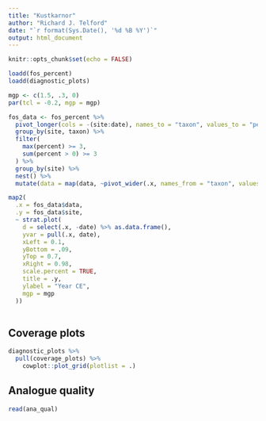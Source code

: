 ```yaml
---
title: "Kustkarnor"
author: "Richard J. Telford"
date: "`r format(Sys.Date(), '%d %B %Y')`"
output: html_document
---
```


```r
knitr::opts_chunk$set(echo = FALSE)
```

```r
loadd(fos_percent)
loadd(diagnostic_plots)
```

```r
mgp <- c(1.5, .3, 0)
par(tcl = -0.2, mgp = mgp)

fos_data <- fos_percent %>% 
  pivot_longer(cols = -(site:date), names_to = "taxon", values_to = "percent") %>% 
  group_by(site, taxon) %>% 
  filter(
    max(percent) >= 3, 
    sum(percent > 0) >= 3 
  ) %>% 
  group_by(site) %>% 
  nest() %>% 
  mutate(data = map(data, ~pivot_wider(.x, names_from = "taxon", values_from = "percent")))

map2(
  .x = fos_data$data,
  .y = fos_data$site,
  ~ strat.plot(
    d = select(.x, -date) %>% as.data.frame(),
    yvar = pull(.x, date),
    xLeft = 0.1,
    yBottom = .09,
    yTop = 0.7,
    xRight = 0.98,
    scale.percent = TRUE,
    title = .y, 
    ylabel = "Year CE",
    mgp = mgp
  ))
  
```

## Coverage plots

```r
diagnostic_plots %>% 
  pull(coverage_plots) %>%
    cowplot::plot_grid(plotlist = .)
```

## Analogue quality

```r
read(ana_qual)
```
